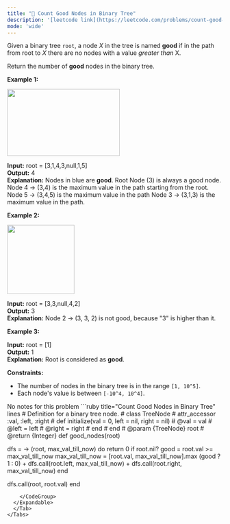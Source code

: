 ```yaml
---
title: "🧀 Count Good Nodes in Binary Tree"
description: '[leetcode link](https://leetcode.com/problems/count-good-nodes-in-binary-tree/description/)'
mode: 'wide'
---
```

<Tabs>
  <Tab title="Question" icon="circle-question" iconType="regular">
    <Card>
      <p>Given a binary tree <code>root</code>, a node <em>X</em> in the tree is named&nbsp;<strong>good</strong> if in the path from root to <em>X</em> there are no nodes with a value <em>greater than</em> X.</p>  <p>Return the number of <strong>good</strong> nodes in the binary tree.</p>   <p><strong class="example">Example 1:</strong></p>  <p><strong><img alt="" src="https://assets.leetcode.com/uploads/2020/04/02/test_sample_1.png" style="width: 263px; height: 156px;" /></strong></p>   <strong>Input:</strong> root = [3,1,4,3,null,1,5] <br/> <strong>Output:</strong> 4 <br/> <strong>Explanation:</strong> Nodes in blue are <strong>good</strong>. Root Node (3) is always a good node. Node 4 -&gt; (3,4) is the maximum value in the path starting from the root. Node 5 -&gt; (3,4,5) is the maximum value in the path Node 3 -&gt; (3,1,3) is the maximum value in the path.  <p><strong class="example">Example 2:</strong></p>  <p><strong><img alt="" src="https://assets.leetcode.com/uploads/2020/04/02/test_sample_2.png" style="width: 157px; height: 161px;" /></strong></p>   <strong>Input:</strong> root = [3,3,null,4,2] <br/> <strong>Output:</strong> 3 <br/> <strong>Explanation:</strong> Node 2 -&gt; (3, 3, 2) is not good, because &quot;3&quot; is higher than it.  <p><strong class="example">Example 3:</strong></p>   <strong>Input:</strong> root = [1] <br/> <strong>Output:</strong> 1 <br/> <strong>Explanation:</strong> Root is considered as <strong>good</strong>.   <p><strong>Constraints:</strong></p>  <ul>  <li>The number of nodes in the binary tree is in the range&nbsp;<code>[1, 10^5]</code>.</li>  <li>Each node&#39;s value is between <code>[-10^4, 10^4]</code>.</li> </ul>
    </Card>
  </Tab>
  <Tab title="Solution" icon="lightbulb" iconType="regular" >
    <Card>
      No notes for this problem
</Card>
  <Expandable title="code">
    <CodeGroup dropdown>
```ruby title="Count Good Nodes in Binary Tree" lines
# Definition for a binary tree node.
# class TreeNode
#     attr_accessor :val, :left, :right
#     def initialize(val = 0, left = nil, right = nil)
#         @val = val
#         @left = left
#         @right = right
#     end
# end
# @param {TreeNode} root
# @return {Integer}
def good_nodes(root)

   dfs = -> (root, max_val_till_now) do
    return 0 if root.nil?
    good = root.val >= max_val_till_now
    max_val_till_now = [root.val, max_val_till_now].max
    (good ? 1 : 0) + dfs.call(root.left, max_val_till_now) + dfs.call(root.right, max_val_till_now)
   end

   dfs.call(root, root.val)
end
```
    </CodeGroup>
  </Expandable>
  </Tab>
</Tabs>